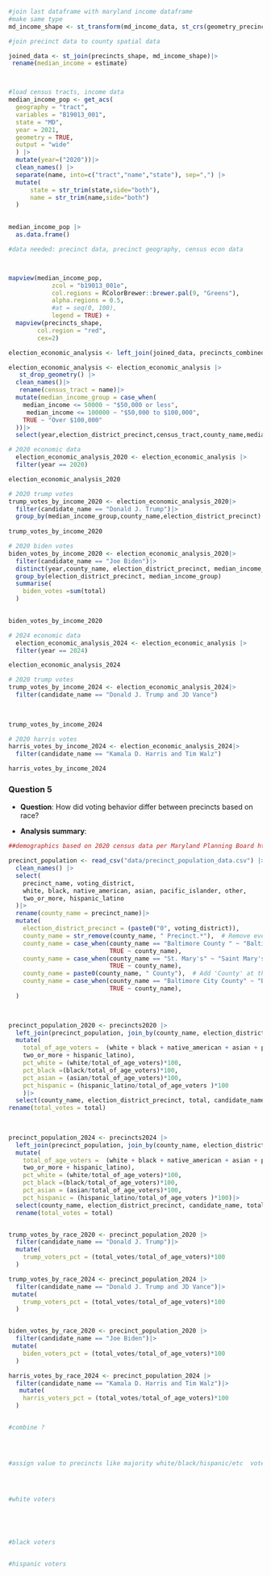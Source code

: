 


```r

#join last dataframe with maryland income dataframe
#make same type
md_income_shape <- st_transform(md_income_data, st_crs(geometry_precincts))

#join precinct data to county spatial data

joined_data <- st_join(precincts_shape, md_income_shape)|>
 rename(median_income = estimate)




```






```r
#load census tracts, income data
median_income_pop <- get_acs(
  geography = "tract",
  variables = "B19013_001",
  state = "MD",
  year = 2021,
  geometry = TRUE,
  output = "wide"
  ) |> 
  mutate(year=("2020"))|>
  clean_names() |>
  separate(name, into=c("tract","name","state"), sep=",") |>
  mutate(
      state = str_trim(state,side="both"),
      name = str_trim(name,side="both")
  )
  

median_income_pop |>
  as.data.frame()

```


```r
#data needed: precinct data, precinct geography, census econ data



mapview(median_income_pop,
            zcol = "b19013_001e",
            col.regions = RColorBrewer::brewer.pal(9, "Greens"),
            alpha.regions = 0.5,
            #at = seq(0, 100),
            legend = TRUE) +
  mapview(precincts_shape,
        col.region = "red",
        cex=2)


```


















```r

election_economic_analysis <- left_join(joined_data, precincts_combined, by = "election_district_precinct")

election_economic_analysis <- election_economic_analysis |>
   st_drop_geometry() |>
  clean_names()|>
   rename(census_tract = name)|>
  mutate(median_income_group = case_when(
    median_income <= 50000 ~ "$50,000 or less",
     median_income <= 100000 ~ "$50,000 to $100,000",
    TRUE ~ "Over $100,000"
  ))|>
  select(year,election_district_precinct,census_tract,county_name,median_income_group,candidate_name,total)

```

```r
# 2020 economic data
  election_economic_analysis_2020 <- election_economic_analysis |>
  filter(year == 2020) 

election_economic_analysis_2020
```


```r
# 2020 trump votes 
trump_votes_by_income_2020 <- election_economic_analysis_2020|>
  filter(candidate_name == "Donald J. Trump")|>
  group_by(median_income_group,county_name,election_district_precinct)
  
trump_votes_by_income_2020
```


```r
# 2020 biden votes
biden_votes_by_income_2020 <- election_economic_analysis_2020|>
  filter(candidate_name == "Joe Biden")|>
  distinct(year,county_name, election_district_precinct, median_income_group, total, .keep_all = TRUE)|>
  group_by(election_district_precinct, median_income_group)
  summarise(
    biden_votes =sum(total)
  )
 

biden_votes_by_income_2020

```


```r
# 2024 economic data
  election_economic_analysis_2024 <- election_economic_analysis |>
  filter(year == 2024) 

election_economic_analysis_2024
```


```r
# 2020 trump votes
trump_votes_by_income_2024 <- election_economic_analysis_2024|>
  filter(candidate_name == "Donald J. Trump and JD Vance")
  
 

trump_votes_by_income_2024
```


```r
# 2020 harris votes
harris_votes_by_income_2024 <- election_economic_analysis_2024|>
  filter(candidate_name == "Kamala D. Harris and Tim Walz")

harris_votes_by_income_2024
```










### Question 5

* **Question**: How did voting behavior differ between precincts based on race?

* **Analysis summary**: 

```r

##demographics based on 2020 census data per Maryland Planning Board https://planning.maryland.gov/Redistricting/Pages/2020/precinct.aspx

precinct_population <- read_csv("data/precinct_population_data.csv") |>
  clean_names() |>
  select(
    precinct_name, voting_district,
    white, black, native_american, asian, pacific_islander, other,
    two_or_more, hispanic_latino
  )|>
  rename(county_name = precinct_name)|>
  mutate(
    election_district_precinct = (paste0("0", voting_district)),
    county_name = str_remove(county_name, " Precinct.*"),  # Remove everything after ' Precinct'
    county_name = case_when(county_name == "Baltimore County " ~ "Baltimore",
                            TRUE ~ county_name),
    county_name = case_when(county_name == "St. Mary's" ~ "Saint Mary's",
                            TRUE ~ county_name),
    county_name = paste0(county_name, " County"),  # Add 'County' at the end
    county_name = case_when(county_name == "Baltimore City County" ~ "Baltimore City",
                            TRUE ~ county_name),
  )
  


precinct_population_2020 <- precincts2020 |>
  left_join(precinct_population, join_by(county_name, election_district_precinct))|>
  mutate(
    total_of_age_voters =  (white + black + native_american + asian + pacific_islander + other + 
    two_or_more + hispanic_latino),
    pct_white = (white/total_of_age_voters)*100,
    pct_black =(black/total_of_age_voters)*100,
    pct_asian = (asian/total_of_age_voters)*100,
    pct_hispanic = (hispanic_latino/total_of_age_voters )*100
    )|>
  select(county_name, election_district_precinct, total, candidate_name, pct_white, pct_black,pct_asian,pct_hispanic, total_of_age_voters)|>
rename(total_votes = total)
  
  

precinct_population_2024 <- precincts2024 |>
  left_join(precinct_population, join_by(county_name, election_district_precinct))|>
  mutate(
    total_of_age_voters =  (white + black + native_american + asian + pacific_islander + other + 
    two_or_more + hispanic_latino),
    pct_white = (white/total_of_age_voters)*100,
    pct_black =(black/total_of_age_voters)*100,
    pct_asian = (asian/total_of_age_voters)*100,
    pct_hispanic = (hispanic_latino/total_of_age_voters )*100)|>
  select(county_name, election_district_precinct, candidate_name, total, pct_white, pct_black,pct_asian,pct_hispanic, total_of_age_voters)|>
  rename(total_votes = total)


trump_votes_by_race_2020 <- precinct_population_2020 |>
  filter(candidate_name == "Donald J. Trump")|>
  mutate(
    trump_voters_pct = (total_votes/total_of_age_voters)*100
  )

trump_votes_by_race_2024 <- precinct_population_2024 |>
  filter(candidate_name == "Donald J. Trump and JD Vance")|>
 mutate(
    trump_voters_pct = (total_votes/total_of_age_voters)*100
  )


biden_votes_by_race_2020 <- precinct_population_2020 |>
  filter(candidate_name == "Joe Biden")|>
 mutate(
    biden_voters_pct = (total_votes/total_of_age_voters)*100
  )

harris_votes_by_race_2024 <- precinct_population_2024 |>
  filter(candidate_name == "Kamala D. Harris and Tim Walz")|>
   mutate(
    harris_voters_pct = (total_votes/total_of_age_voters)*100
  )


#combine ?




#assign value to precincts like majority white/black/hispanic/etc  voters, then group by and summarize to count how many majority white counties had higher percentages of voting for trump




#white voters 





#black voters


#hispanic voters





```
